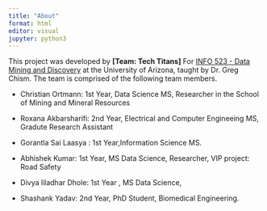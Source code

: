 ```yaml
---
title: "About"
format: html
editor: visual
jupyter: python3
---
```


This project was developed by **\[Team: Tech Titans\]** For [INFO 523 - Data Mining and Discovery](https://datamineaz.org/) at the University of Arizona, taught by Dr. Greg Chism. The team is comprised of the following team members.

-   Christian Ortmann: 1st Year, Data Science MS, Researcher in the School of Mining and Mineral Resources

-   Roxana Akbarsharifi: 2nd Year, Electrical and Computer Engineeing MS, Gradute Research Assistant

-   Gorantla Sai Laasya : 1st Year,Information Science MS.

-   Abhishek Kumar: 1st Year, MS Data Science, Researcher, VIP project: Road Safety

-   Divya liladhar Dhole: 1st Year , MS Data Science,

-   Shashank Yadav: 2nd Year, PhD Student, Biomedical Engineering.
